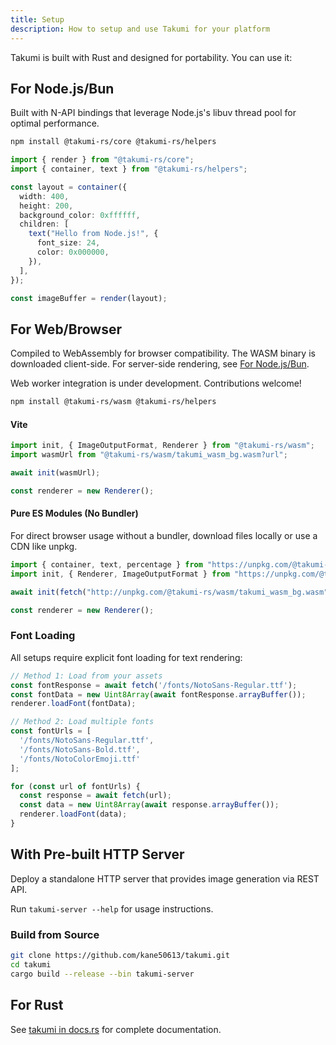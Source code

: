 ```yaml
---
title: Setup
description: How to setup and use Takumi for your platform
---
```


Takumi is built with Rust and designed for portability. You can use it:

<Cards>
  <Card
    title="In Node.js/Bun"
    href="/#for-nodejsbun"
    description="Via the @takumi-rs/core package (N-API) for server-side rendering."
  />
  <Card
    title="In the browser"
    href="#for-webbrowser"
    description="Via the @takumi-rs/wasm package (WebAssembly) for client-side generation."
  />
  <Card
    title="With pre-built HTTP server"
    href="#with-pre-built-http-server"
    description="Host an external server to handle image generation."
  />
  <Card
    title="Directly in Rust"
    href="#for-rust"
    description="For native applications with maximum performance and control."
  />
</Cards>

## For Node.js/Bun

Built with N-API bindings that leverage Node.js's libuv thread pool for optimal performance.

```bash
npm install @takumi-rs/core @takumi-rs/helpers
```

```typescript
import { render } from "@takumi-rs/core";
import { container, text } from "@takumi-rs/helpers";

const layout = container({
  width: 400,
  height: 200,
  background_color: 0xffffff,
  children: [
    text("Hello from Node.js!", {
      font_size: 24,
      color: 0x000000,
    }),
  ],
});

const imageBuffer = render(layout);
```

## For Web/Browser

Compiled to WebAssembly for browser compatibility. The WASM binary is downloaded client-side. For server-side rendering, see [For Node.js/Bun](#for-nodejsbun).

Web worker integration is under development. Contributions welcome!

```bash
npm install @takumi-rs/wasm @takumi-rs/helpers
```

#### Vite

```javascript
import init, { ImageOutputFormat, Renderer } from "@takumi-rs/wasm";
import wasmUrl from "@takumi-rs/wasm/takumi_wasm_bg.wasm?url";

await init(wasmUrl);

const renderer = new Renderer();
```

#### Pure ES Modules (No Bundler)

For direct browser usage without a bundler, download files locally or use a CDN like unpkg.

```javascript
import { container, text, percentage } from "https://unpkg.com/@takumi-rs/helpers";
import init, { Renderer, ImageOutputFormat } from "https://unpkg.com/@takumi-rs/wasm";

await init(fetch("http://unpkg.com/@takumi-rs/wasm/takumi_wasm_bg.wasm"));

const renderer = new Renderer();
```

### Font Loading

All setups require explicit font loading for text rendering:

```javascript
// Method 1: Load from your assets
const fontResponse = await fetch('/fonts/NotoSans-Regular.ttf');
const fontData = new Uint8Array(await fontResponse.arrayBuffer());
renderer.loadFont(fontData);

// Method 2: Load multiple fonts
const fontUrls = [
  '/fonts/NotoSans-Regular.ttf',
  '/fonts/NotoSans-Bold.ttf',
  '/fonts/NotoColorEmoji.ttf'
];

for (const url of fontUrls) {
  const response = await fetch(url);
  const data = new Uint8Array(await response.arrayBuffer());
  renderer.loadFont(data);
}
```

## With Pre-built HTTP Server

Deploy a standalone HTTP server that provides image generation via REST API.

Run `takumi-server --help` for usage instructions.

### Build from Source

```bash
git clone https://github.com/kane50613/takumi.git
cd takumi
cargo build --release --bin takumi-server
```

## For Rust

See [takumi in docs.rs](https://docs.rs/takumi/latest/takumi/) for complete documentation.
